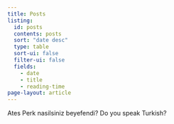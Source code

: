 ```yaml
---
title: Posts
listing:
  id: posts
  contents: posts
  sort: "date desc"
  type: table
  sort-ui: false
  filter-ui: false
  fields:
    - date
    - title
    - reading-time
page-layout: article
---
```


Ates Perk nasilsiniz beyefendi? Do you speak Turkish?

::: {#posts}
:::
